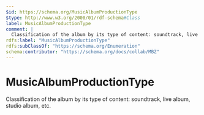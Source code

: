 ```yaml
---
$id: https://schema.org/MusicAlbumProductionType
$type: http://www.w3.org/2000/01/rdf-schema#Class
label: MusicAlbumProductionType
comment: |
  Classification of the album by its type of content: soundtrack, live album, studio album, etc.
rdfs:label: "MusicAlbumProductionType"
rdfs:subClassOf: "https://schema.org/Enumeration"
schema:contributor: "https://schema.org/docs/collab/MBZ"
---
```


# MusicAlbumProductionType

Classification of the album by its type of content: soundtrack, live album, studio album, etc.

